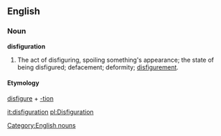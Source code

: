 ==English==
===Noun===
[[Category:English nouns]]
'''disfiguration'''
#The act of disfiguring, spoiling something's appearance; the state of being disfigured; defacement; deformity; [[disfigurement]].
==== Etymology ====
[[disfigure]] + [[-tion]]

[[it:disfiguration]]
[[pl:Disfiguration]]